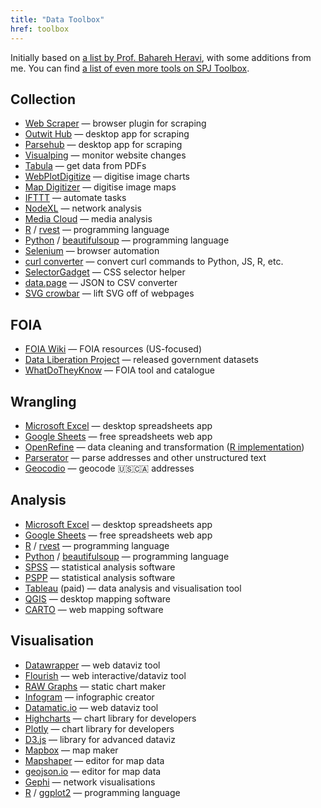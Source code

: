 ```yaml
---
title: "Data Toolbox"
href: toolbox
---
```


Initially based on [a list by Prof. Bahareh Heravi](https://nitter.net/Bahareh360), with some additions from me. You can find [a list of even more tools on SPJ Toolbox](https://www.journaliststoolbox.org/category/data-visualization-and-online-tools/).

## Collection
- [Web Scraper](https://webscraper.io/) — browser plugin for scraping
- [Outwit Hub](https://www.outwit.com/products/hub/OutWit-Hub-Light-Pro-Expert-Enterprise-editions) — desktop app for scraping
- [Parsehub](https://www.parsehub.com/) — desktop app for scraping
- [Visualping](https://visualping.io/) — monitor website changes
- [Tabula](http://tabula.technology/) — get data from PDFs
- [WebPlotDigitize](https://aps.automeris.io/wpd/) — digitise image charts
- [Map Digitizer](https://mapster.me/map-digitizer/) — digitise image maps
- [IFTTT](https://ifttt.com/) — automate tasks
- [NodeXL](http://www.smrfoundation.org/nodexl/) — network analysis
- [Media Cloud](https://www.mediacloud.org/) — media analysis
- [R](https://rvest.tidyverse.org/) / [rvest](https://rvest.tidyverse.org/) — programming language
- [Python](https://www.crummy.com/software/BeautifulSoup/) / [beautifulsoup](https://www.crummy.com/software/BeautifulSoup/) — programming language
- [Selenium](https://www.selenium.dev/) — browser automation
- [curl converter](https://curlconverter.com/) — convert curl commands to Python, JS, R, etc.
- [SelectorGadget](https://selectorgadget.com/) — CSS selector helper
- [data.page](https://data.page/json/csv) — JSON to CSV converter
- [SVG crowbar](https://nytimes.github.io/svg-crowbar/) — lift SVG off of webpages


## FOIA
- [FOIA Wiki](https://foia.wiki/wiki/Main_Page) — FOIA resources (US-focused)
- [Data Liberation Project](https://www.data-liberation-project.org/) — released government datasets
- [WhatDoTheyKnow](https://www.whatdotheyknow.com/) — FOIA tool and catalogue


## Wrangling
- [Microsoft Excel](https://www.microsoft.com/en-gb/microsoft-365/excel) — desktop spreadsheets app
- [Google Sheets](https://www.google.com/sheets/about/) — free spreadsheets web app
- [OpenRefine](http://openrefine.org/) — data cleaning and transformation ([R implementation](https://github.com/ChrisMuir/refinr))
- [Parserator](https://parserator.datamade.us/) — parse addresses and other unstructured text
- [Geocodio](https://www.geocod.io/) — geocode 🇺🇸🇨🇦 addresses


## Analysis
- [Microsoft Excel](https://www.microsoft.com/en-gb/microsoft-365/excel) — desktop spreadsheets app
- [Google Sheets](https://www.google.com/sheets/about/) — free spreadsheets web app
- [R](https://rvest.tidyverse.org/) / [rvest](https://rvest.tidyverse.org/) — programming language
- [Python](https://www.crummy.com/software/BeautifulSoup/) / [beautifulsoup](https://www.crummy.com/software/BeautifulSoup/) — programming language
- [SPSS](https://www.ibm.com/spss) — statistical analysis software
- [PSPP](https://www.gnu.org/software/pspp/) — statistical analysis software
- [Tableau](https://www.tableau.com/) (paid) — data analysis and visualisation tool
- [QGIS](https://qgis.org/en/site/) — desktop mapping software
- [CARTO](https://carto.com/) — web mapping software


## Visualisation
- [Datawrapper](http://datawrapper.de/) — web dataviz tool
- [Flourish](http://flourish.studio/) — web interactive/dataviz tool
- [RAW Graphs](https://www.rawgraphs.io/) — static chart maker
- [Infogram](https://infogram.com/) — infographic creator
- [Datamatic.io](http://datamatic.io/) — web dataviz tool
- [Highcharts](https://www.highcharts.com/) — chart library for developers
- [Plotly](https://plot.ly/) — chart library for developers
- [D3.js](https://d3js.org/) — library for advanced dataviz
- [Mapbox](https://www.mapbox.com/) — map maker
- [Mapshaper](https://mapshaper.org/) — editor for map data
- [geojson.io](https://geojson.io/) — editor for map data
- [Gephi](https://gephi.org/) — network visualisations
- [R](https://www.r-project.org/) / [ggplot2](http://ggplot2.org/) — programming language

